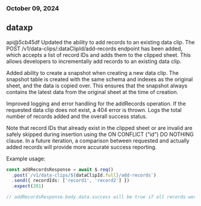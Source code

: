 ### October 09, 2024
## dataxp

api@5cb45df
Updated the ability to add records to an existing data clip. The POST /v1/data-clips/:dataClipId/add-records endpoint has been added, which accepts a list of record IDs and adds them to the clipped sheet. This allows developers to incrementally add records to an existing data clip.

Added ability to create a snapshot when creating a new data clip. The snapshot table is created with the same schema and indexes as the original sheet, and the data is copied over. This ensures that the snapshot always contains the latest data from the original sheet at the time of creation.

Improved logging and error handling for the addRecords operation. If the requested data clip does not exist, a 404 error is thrown. Logs the total number of records added and the overall success status.

Note that record IDs that already exist in the clipped sheet or are invalid are safely skipped during insertion using the ON CONFLICT ("id") DO NOTHING clause. In a future iteration, a comparison between requested and actually added records will provide more accurate success reporting.

Example usage:

```typescript
const addRecordsResponse = await $.req()
  .post(`/v1/data-clips/${dataClipId.full}/add-records`)
  .send({ recordIds: ['record1', 'record2'] })
  .expect(201)

// addRecordsResponse.body.data.success will be true if all records were successfully added
```